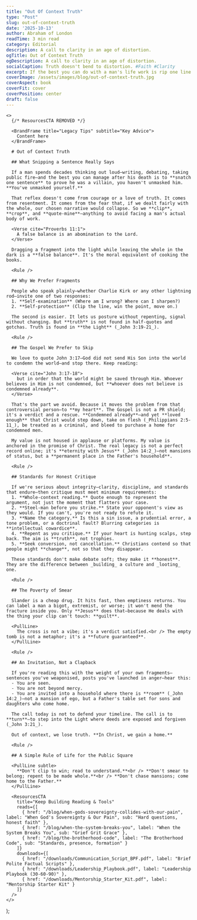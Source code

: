 ```yaml
---
title: "Out Of Context Truth"
type: "Post"
slug: out-of-context-truth
date: '2025-10-13'
author: Abraham of London
readTime: 3 min read
category: Editorial
description: A call to clarity in an age of distortion.
ogTitle: Out of Context Truth
ogDescription: A call to clarity in an age of distortion.
socialCaption: Truth doesn't bend to distortion. #Faith #Clarity
excerpt: If the best you can do with a man's life work is rip one line out of context, you're not exposing him—you're exposing yourself.
coverImage: /assets/images/blog/out-of-context-truth.jpg
coverAspect: book
coverFit: cover
coverPosition: center
draft: false
---
```



    <>
      {/* ResourcesCTA REMOVED */}
      
      <BrandFrame title="Legacy Tips" subtitle="Key Advice">
        Content here
      </BrandFrame>

      # Out of Context Truth

      ## What Snipping a Sentence Really Says

      If a man spends decades thinking out loud—writing, debating, taking public fire—and the best you can manage after his death is to **snatch one sentence** to prove he was a villain, you haven't unmasked him. **You've unmasked yourself.**

      That reflex doesn't come from courage or a love of truth. It comes from resentment. It comes from the fear that, if we dealt fairly with the whole, our chosen narrative would collapse. So we **clip**, **crop**, and **quote-mine**—anything to avoid facing a man's actual body of work.

      <Verse cite="Proverbs 11:1">
        A false balance is an abomination to the Lord.
      </Verse>

      Dragging a fragment into the light while leaving the whole in the dark is a **false balance**. It's the moral equivalent of cooking the books.

      <Rule />

      ## Why We Prefer Fragments

      People who speak plainly—whether Charlie Kirk or any other lightning rod—invite one of two responses:
      1. **Self-examination** (Where am I wrong? Where can I sharpen?)
      2. **Self-protection** (Clip the line, win the point, move on.)

      The second is easier. It lets us posture without repenting, signal without changing. But **truth** is not found in half-quotes and gotchas. Truth is found in **the Light** (_John 3:19-21_).

      <Rule />

      ## The Gospel We Prefer to Skip

      We love to quote John 3:17—God did not send His Son into the world to condemn the world—and stop there. Keep reading:

      <Verse cite="John 3:17-18">
        but in order that the world might be saved through Him. Whoever believes in Him is not condemned, but **whoever does not believe is condemned already**.
      </Verse>

      That's the part we avoid. Because it moves the problem from that controversial person—to **my heart**. The Gospel is not a PR shield; it's a verdict and a rescue. **Condemned already**—and yet **loved enough** that Christ would step down, take on flesh (_Philippians 2:5-11_), be treated as a criminal, and bleed to purchase a home for condemned men.

      My value is not housed in applause or platforms. My value is anchored in the promise of Christ. The real legacy is not a perfect record online; it's **eternity with Jesus** (_John 14:2_)—not mansions of status, but a **permanent place in the Father's household**.

      <Rule />

      ## Standards for Honest Critique

      If we're serious about integrity—clarity, discipline, and standards that endure—then critique must meet minimum requirements:
      1. **Whole-context reading.** Quote enough to represent the argument, not just the moment that flatters your case.
      2. **Steel-man before you strike.** State your opponent's view as they would. If you can't, you're not ready to refute it.
      3. **Name the category.** Is this a sin issue, a prudential error, a tone problem, or a doctrinal fault? Blurring categories is **intellectual cowardice**.
      4. **Repent as you critique.** If your heart is hunting scalps, step back. The aim is **truth**, not trophies.
      5. **Seek conversion, not cancellation.** Christians contend so that people might **change**, not so that they disappear.

      These standards don't make debate soft; they make it **honest**. They are the difference between _building_ a culture and _looting_ one.

      <Rule />

      ## The Poverty of Smear

      Slander is a cheap drug. It hits fast, then emptiness returns. You can label a man a bigot, extremist, or worse; it won't mend the fracture inside you. Only **Jesus** does that—because He deals with the thing your clip can't touch: **guilt**.

      <PullLine>
        The cross is not a vibe; it's a verdict satisfied.<br /> The empty tomb is not a metaphor; it's a **future guaranteed**.
      </PullLine>

      <Rule />

      ## An Invitation, Not a Clapback

      If you're reading this with the weight of your own fragments—sentences you've weaponised, posts you've launched in anger—hear this:
      - You are seen.
      - You are not beyond mercy.
      - You are invited into a household where there is **room** (_John 14:2_)—not a mansion of ego, but a Father's table set for sons and daughters who come home.

      The call today is not to defend your timeline. The call is to **turn**—to step into the Light where deeds are exposed and forgiven (_John 3:21_).

      Out of context, we lose truth. **In Christ, we gain a home.**

      <Rule />

      ## A Simple Rule of Life for the Public Square

      <PullLine subtle>
        **Don't clip to win; read to understand.**<br /> **Don't smear to belong; repent to be made whole.**<br /> **Don't chase mansions; come home to the Father.**
      </PullLine>

      <ResourcesCTA
        title="Keep Building Reading & Tools"
        reads={[
          { href: "/blog/when-gods-sovereignty-collides-with-our-pain", label: "When God's Sovereignty & Our Pain", sub: "Hard questions, honest faith" },
          { href: "/blog/when-the-system-breaks-you", label: "When the System Breaks You", sub: "Grief Grit Grace" },
          { href: "/blog/the-brotherhood-code", label: "The Brotherhood Code", sub: "Standards, presence, formation" }
        ]}
        downloads={[
          { href: "/downloads/Communication_Script_BPF.pdf", label: "Brief Polite Factual Scripts" },
          { href: "/downloads/Leadership_Playbook.pdf", label: "Leadership Playbook (30-60-90)" },
          { href: "/downloads/Mentorship_Starter_Kit.pdf", label: "Mentorship Starter Kit" }
        ]}
      />
    </>
  );


